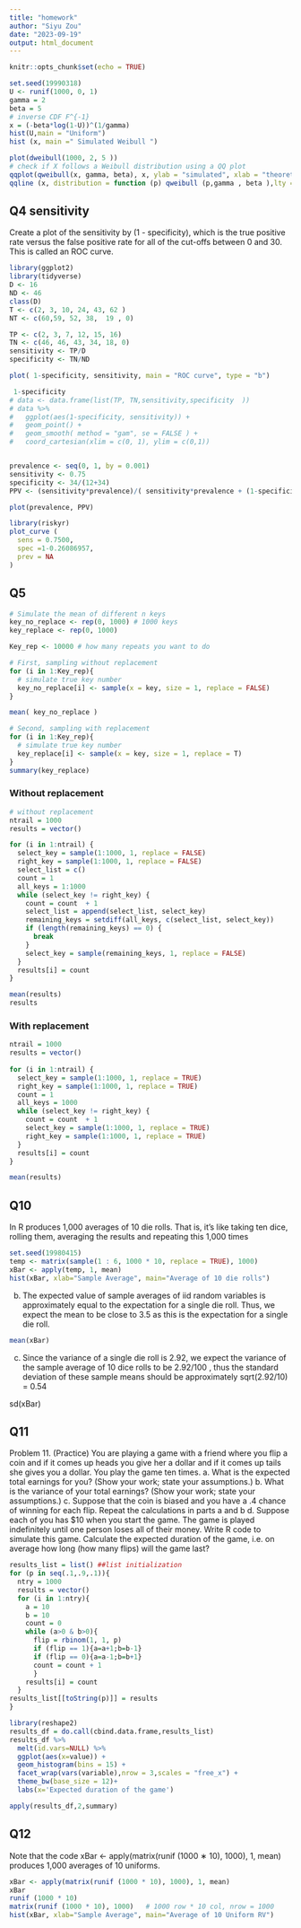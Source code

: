 ```yaml
---
title: "homework"
author: "Siyu Zou"
date: "2023-09-19"
output: html_document
---
```


```r
knitr::opts_chunk$set(echo = TRUE)
```

```r
set.seed(19990318)
U <- runif(1000, 0, 1)
gamma = 2
beta = 5 
# inverse CDF F^{-1}
x = (-beta*log(1-U))^(1/gamma)
hist(U,main = "Uniform")
hist (x, main =" Simulated Weibull ")

plot(dweibull(1000, 2, 5 ))
# check if X follows a Weibull distribution using a QQ plot
qqplot(qweibull(x, gamma, beta), x, ylab = "simulated", xlab = "theoretical", main = "Weibull QQ plot")
qqline (x, distribution = function (p) qweibull (p,gamma , beta ),lty = 2, col = 2, lwd = 3)

```

## Q4 sensitivity 
Create a plot of the sensitivity by (1 - specificity), which is the true positive rate versus the false positive rate for all of the cut-offs between 0 and 30. This is called an ROC curve.
```r
library(ggplot2)
library(tidyverse)
D <- 16
ND <- 46
class(D)
T <- c(2, 3, 10, 24, 43, 62 )
NT <- c(60,59, 52, 38,  19 , 0)

TP <- c(2, 3, 7, 12, 15, 16)
TN <- c(46, 46, 43, 34, 18, 0)
sensitivity <- TP/D
specificity <- TN/ND

plot( 1-specificity, sensitivity, main = "ROC curve", type = "b") 

 1-specificity
# data <- data.frame(list(TP, TN,sensitivity,specificity  ))
# data %>%
#   ggplot(aes(1-specificity, sensitivity)) +
#   geom_point() +
#   geom_smooth( method = "gam", se = FALSE ) +
#   coord_cartesian(xlim = c(0, 1), ylim = c(0,1))


prevalence <- seq(0, 1, by = 0.001)
sensitivity <- 0.75
specificity <- 34/(12+34)
PPV <- (sensitivity*prevalence)/( sensitivity*prevalence + (1-specificity)*(1-prevalence) )

plot(prevalence, PPV)

library(riskyr)
plot_curve (
  sens = 0.7500,
  spec =1-0.26086957,
  prev = NA
)


```


## Q5

```r
# Simulate the mean of different n keys 
key_no_replace <- rep(0, 1000) # 1000 keys
key_replace <- rep(0, 1000)

Key_rep <- 10000 # how many repeats you want to do

# First, sampling without replacement
for (i in 1:Key_rep){
  # simulate true key number
  key_no_replace[i] <- sample(x = key, size = 1, replace = FALSE)
}

mean( key_no_replace )

# Second, sampling with replacement
for (i in 1:Key_rep){
  # simulate true key number
  key_replace[i] <- sample(x = key, size = 1, replace = T)
}
summary(key_replace)

```
### Without replacement
```r
# without replacement
ntrail = 1000
results = vector()

for (i in 1:ntrail) {
  select_key = sample(1:1000, 1, replace = FALSE)
  right_key = sample(1:1000, 1, replace = FALSE)
  select_list = c()
  count = 1
  all_keys = 1:1000
  while (select_key != right_key) {
    count = count  + 1
    select_list = append(select_list, select_key)
    remaining_keys = setdiff(all_keys, c(select_list, select_key))
    if (length(remaining_keys) == 0) {
      break
    }
    select_key = sample(remaining_keys, 1, replace = FALSE)
  }
  results[i] = count
}

mean(results)
results
```

### With replacement
```r
ntrail = 1000
results = vector()
  
for (i in 1:ntrail) {
  select_key = sample(1:1000, 1, replace = TRUE)
  right_key = sample(1:1000, 1, replace = TRUE)
  count = 1
  all_keys = 1000
  while (select_key != right_key) {
    count = count  + 1
    select_key = sample(1:1000, 1, replace = TRUE)
    right_key = sample(1:1000, 1, replace = TRUE)
  }
  results[i] = count
}

mean(results)
```

## Q10
In R produces 1,000 averages of 10 die rolls. That is, it’s like taking ten dice, rolling them, averaging the results and repeating this 1,000 times
```r
set.seed(19980415)
temp <- matrix(sample(1 : 6, 1000 * 10, replace = TRUE), 1000)
xBar <- apply(temp, 1, mean)
hist(xBar, xlab="Sample Average", main="Average of 10 die rolls")

```

b. The expected value of sample averages of iid random variables is approximately equal to the expectation for a single die roll. Thus, we expect the mean to be close to 3.5 as this is the expectation for a single die roll.

```r
mean(xBar)

```
c. Since the variance of a single die roll is 2.92, we expect the variance of the sample average of 10 dice rolls to be 2.92/100 , thus the standard deviation of these sample means should be approximately sqrt(2.92/10) = 0.54

sd(xBar)



## Q11
Problem 11. (Practice)
You are playing a game with a friend where you flip a coin and if it comes up heads you give her a dollar and if it comes up tails she gives you a dollar. You play the game ten times.
a. What is the expected total earnings for you? (Show your work; state your assumptions.)
b. What is the variance of your total earnings? (Show your work; state your assumptions.)
c. Suppose that the coin is biased and you have a .4 chance of winning for each flip. Repeat the calculations in parts a and b
d. Suppose each of you has $10 when you start the game. The game is played indefinitely until one person loses all of their money. Write R code to simulate this game. Calculate the expected duration of the game, i.e. on average how long (how many flips) will the game last?

```r
results_list = list() ##list initialization
for (p in seq(.1,.9,.1)){
  ntry = 1000
  results = vector()
  for (i in 1:ntry){
    a = 10
    b = 10
    count = 0
    while (a>0 & b>0){
      flip = rbinom(1, 1, p)
      if (flip == 1){a=a+1;b=b-1}
      if (flip == 0){a=a-1;b=b+1}
      count = count + 1
      }
    results[i] = count
  }
results_list[[toString(p)]] = results
}

library(reshape2)
results_df = do.call(cbind.data.frame,results_list)
results_df %>% 
  melt(id.vars=NULL) %>% 
  ggplot(aes(x=value)) +
  geom_histogram(bins = 15) +
  facet_wrap(vars(variable),nrow = 3,scales = "free_x") +
  theme_bw(base_size = 12)+
  labs(x='Expected duration of the game')

apply(results_df,2,summary)
```


## Q12
Note that the code xBar <- apply(matrix(runif (1000 ∗ 10), 1000), 1, mean) produces 1,000 averages of 10 uniforms.
```r
xBar <- apply(matrix(runif (1000 * 10), 1000), 1, mean)
xBar
runif (1000 * 10)
matrix(runif (1000 * 10), 1000)   # 1000 row * 10 col, nrow = 1000
hist(xBar, xlab="Sample Average", main="Average of 10 Uniform RV")
```





